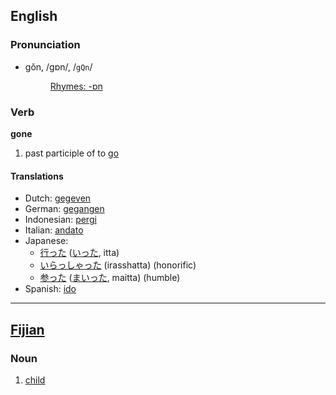 ==English==
=== Pronunciation ===
*gŏn, /gɒn/, /<tt>gQn</tt>/
*:[[Rhymes:English:-ɒn|Rhymes: -ɒn]]

=== Verb ===
'''gone'''

# past participle of to [[go]]

==== Translations ====
*Dutch: [[gegeven]]
*German: [[gegangen]]
*Indonesian: [[pergi]]
*Italian: [[andato]]
*Japanese: 
** [[行った]] ([[いった]], itta)
** [[いらっしゃった]] (irasshatta) (honorific)
** [[参った]] ([[まいった]], maitta) (humble)
*Spanish: [[ido]]

----

==[[Fijian]]==
===Noun===

# [[child]]